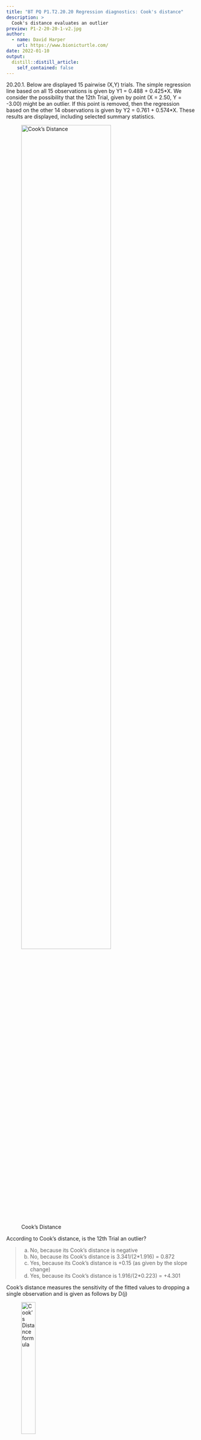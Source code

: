```yaml
---
title: "BT PQ P1.T2.20.20 Regression diagnostics: Cook's distance"
description: >
  Cook's distance evaluates an outlier
preview: P1-2-20-20-1-v2.jpg
author:
  - name: David Harper
    url: https://www.bionicturtle.com/
date: 2022-01-10
output:
  distill::distill_article:
    self_contained: false
---
```


20.20.1. Below are displayed 15 pairwise (X,Y) trials. The simple regression line based on all 15 observations is given by Y1 = 0.488 + 0.425\*X. We consider the possibility that the 12th Trial, given by point (X = 2.50, Y = -3.00) might be an outlier. If this point is removed, then the regression based on the other 14 observations is given by Y2 = 0.761 + 0.574\*X. These results are displayed, including selected summary statistics.

![Cook's Distance](P1-2-20-20-1-v2.jpg){width=75%}

According to Cook's distance, is the 12th Trial an outlier?

> a. No, because its Cook's distance is negative
b. No, because its Cook's distance is 3.341/(2*1.916) = 0.872
c. Yes, because its Cook's distance is +0.15 (as given by the slope change)
d. Yes, because its Cook's distance is 1.916/(2*0.223) = +4.301

Cook's distance measures the sensitivity of the fitted values to dropping a single observation and is given as follows by D(j)

![Cook's Distance formula](bt-20-20-1A-cooks-distance.jpg){width=30%}

In this case, the numerator is displayed on the given table (i.e., 3.341), and also displayed is the estimate of the error variance, s^2 = 1.916. As this is univariate regression, k = 2 coefficients. The Cook's distance is therefore given by 3.341/(1.916*2) = 0.872. Because this is less than 1.0, we do not view the 12th trial as an outlier.
